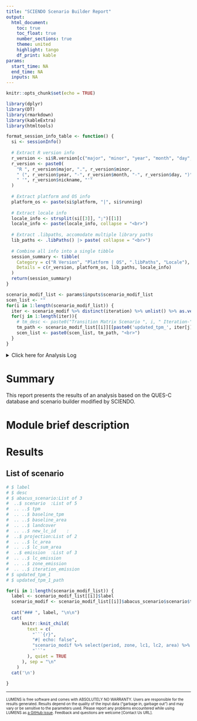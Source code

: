 ```yaml
---
title: "SCIENDO Scenario Builder Report"
output: 
  html_document:
    toc: true
    toc_float: true
    number_sections: true
    theme: united
    highlight: tango
    df_print: kable
params:
  start_time: NA
  end_time: NA
  inputs: NA
---
```



```r
knitr::opts_chunk$set(echo = TRUE)
```


```r
library(dplyr)
library(DT)
library(rmarkdown)
library(kableExtra)
library(htmltools)

format_session_info_table <- function() {
  si <- sessionInfo()
  
  # Extract R version info
  r_version <- si$R.version[c("major", "minor", "year", "month", "day", "nickname")]
  r_version <- paste0(
    "R ", r_version$major, ".", r_version$minor,
    " (", r_version$year, "-", r_version$month, "-", r_version$day, ")",
    " '", r_version$nickname, "'"
  )
  
  # Extract platform and OS info
  platform_os <- paste(si$platform, "|", si$running)
  
  # Extract locale info
  locale_info <- strsplit(si[[3]], ";")[[1]]
  locale_info <- paste(locale_info, collapse = "<br>")
  
  # Extract .libpaths, accomodate multiple library paths
  lib_paths <- .libPaths() |> paste( collapse = "<br>")
  
  # Combine all info into a single tibble
  session_summary <- tibble(
    Category = c("R Version", "Platform | OS", ".libPaths", "Locale"),
    Details = c(r_version, platform_os, lib_paths, locale_info)
  )
  return(session_summary)
}
```

```r
scenario_modif_list <- params$inputs$scenario_modif_list
scen_list <- ""
for(i in 1:length(scenario_modif_list)) {
  iter <- scenario_modif %>% distinct(iteration) %>% unlist() %>% as.vector()
  for(j in 1:length(iter)){
    # tm_desc <- paste0("Transition Matrix Scenario ", i, " Iteration-", iter[j])
    tm_path <- scenario_modif_list[[i]][[paste0('updated_tpm_', iter[j], '_path')]]
    scen_list <- paste0(scen_list, tm_path, "<br>")
  }
}
```

<details>

<summary>Click here for Analysis Log</summary>

```r

analysis_log <- tribble(
  ~Category, ~Details,
  "Output Workspace", params$inputs$output_dir,
  "Transition Matrix Folder", scen_list,
  "Session Summary", ""
) %>% rbind(format_session_info_table())

analysis_log %>% kbl(caption = "Analysis Log", escape = FALSE) %>%
  kable_paper("hover", full_width = F )
```

</details>

# Summary

This report presents the results of an analysis based on the QUES-C database and scenario builder modified by SCIENDO.

# Module brief description

# Results 

## List of scenario {.tabset}

```r
# $ label       
# $ desc
# $ abacus_scenario:List of 3
#  ..$ scenario  :List of 5
#  .. ..$ tpm
#  .. ..$ baseline_tpm
#  .. ..$ baseline_area
#  .. ..$ landcover
#  .. ..$ new_lc_id    : 
#  ..$ projection:List of 2
#  .. ..$ lc_area
#  .. ..$ lc_sum_area
#  ..$ emission  :List of 3
#  .. ..$ lc_emission 
#  .. ..$ zone_emission 
#  .. ..$ iteration_emission
# $ updated_tpm_1
# $ updated_tpm_1_path
```

```r
for(i in 1:length(scenario_modif_list)) {
  label <- scenario_modif_list[[i]]$label
  scenario_modif <- scenario_modif_list[[i]]$abacus_scenario$scenario$tpm
  
  cat("### ", label, "\n\n")
  cat(
      knitr::knit_child(
        text = c(
          "```{r}",
          "#| echo: false",
          "scenario_modif %>% select(period, zone, lc1, lc2, area) %>% datatable()",
          "```"
        ), quiet = TRUE
      ), sep = "\n"
    )
  cat('\n')
  
}
```


------------------------------------------------------------------------

<!-- Mandatory closing statement for all module -->

<font size="1"> LUMENS is free software and comes with ABSOLUTELY NO WARRANTY. Users are responsible for the results generated. Results depend on the quality of the input data ("garbage in, garbage out") and may vary or be sensitive to the parameters used. Please report any problems encountered while using LUMENS as [a GitHub issue](https://github.com/icraf-indonesia/lumens-shiny/issues). Feedback and questions are welcome [Contact Us URL]. </font size>